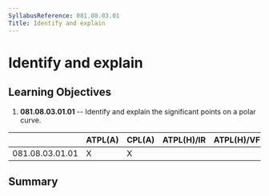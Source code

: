```yaml
---
SyllabusReference: 081.08.03.01
Title: Identify and explain
---
```


# Identify and explain

## Learning Objectives

1.  **081.08.03.01.01** -- Identify and explain the significant points on a polar
    curve.

|                 | ATPL(A) | CPL(A) | ATPL(H)/IR | ATPL(H)/VFR | CPL(H) | IR  | CBIR(A) |
| --------------- | ------- | ------ | ---------- | ----------- | ------ | --- | ------- |
| 081.08.03.01.01 | X       | X      |            |             |        |     |         |

## Summary
